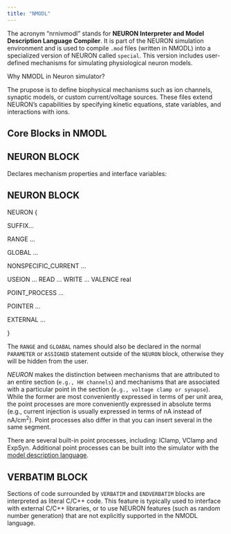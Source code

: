 ```yaml
---
title: "NMODL"
---
```


The acronym "nrnivmodl" stands for **NEURON Interpreter and Model Description Language Compiler**. It is part of the NEURON simulation environment and is used to compile `.mod` files (written in NMODL) into a specialized version of NEURON called `special`. This version includes user-defined mechanisms for simulating physiological neuron models.

Why NMODL in Neuron simulator?

The prupose is to define biophysical mechanisms such as ion channels, synaptic models, or custom current/voltage sources. These files extend NEURON's capabilities by specifying kinetic equations, state variables, and interactions with ions.

## Core Blocks in NMODL

## NEURON BLOCK

Declares mechanism properties and interface variables:

::: {.callout-note icon="false"}
## NEURON BLOCK

NEURON {

SUFFIX...

RANGE ...

GLOBAL ...

NONSPECIFIC_CURRENT ...

USEION ... READ ... WRITE ... VALENCE real

POINT_PROCESS ...

POINTER ...

EXTERNAL ...

}
:::

The `RANGE` and `GLOABAL` names should also be declared in the normal `PARAMETER` or `ASSIGNED` statement outside of the `NEURON` block, otherwise they will be hidden from the user.

*NEURON* makes the distinction between mechanisms that are attributed to an entire section (`e.g., HH channels`) and mechanisms that are associated with a particular point in the section (`e.g., voltage clamp or synapse`). While the former are most conveniently expressed in terms of per unit area, the point processes are more conveniently expressed in absolute terms (e.g., current injection is usually expressed in terms of nA instead of nA/cm^2^). Point processes also differ in that you can insert several in the same segment.

There are several built-in point processes, including: IClamp, VClamp and ExpSyn. Additional point processes can be built into the simulator with the [model description language](https://web.mit.edu/neuron_v7.4/nrntuthtml/tutorial/tutD.html).

## VERBATIM BLOCK

Sections of code surrounded by `VERBATIM` and `ENDVERBATIM` blocks are interpreted as literal C/C++ code. This feature is typically used to interface with external C/C++ libraries, or to use NEURON features (such as random number generation) that are not explicitly supported in the NMODL language.

